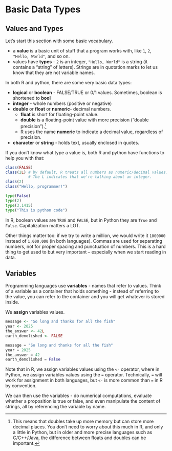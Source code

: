 # Basic Data Types


## Values and Types

Let's start this section with some basic vocabulary.

- a **value** is a basic unit of stuff that a program works with, like `1`, `2`, `"Hello, World"`, and so on. 
- values have **types** - `2` is an integer, `"Hello, World"` is a string (it contains a "string" of letters). Strings are in quotation marks to let us know that they are not variable names.

In both R and python, there are some very basic data types:

- **logical** or **boolean** - FALSE/TRUE or 0/1 values. Sometimes, boolean is shortened to **bool**
- **integer** - whole numbers (positive or negative)
- **double** or **float** or **numeric**- decimal numbers. 
    - **float** is short for floating-point value.
    - **double** is a floating-point value with more precision ("double precision").^[This means that doubles take up more memory but can store more decimal places. You don't need to worry about this much in R, and only a little in Python, but in older and more precise languages such as C/C++/Java, the difference between floats and doubles can be important.]
    - R uses the name **numeric** to indicate a decimal value, regardless of precision.
- **character** or **string** - holds text, usually enclosed in quotes. 

If you don't know what type a value is, both R and python have functions to help you with that:

```r
class(FALSE)
class(2L) # by default, R treats all numbers as numeric/decimal values. 
          # The L indicates that we're talking about an integer. 
class(2)
class("Hello, programmer!")
```

```python
type(False)
type(2)
type(3.1415)
type("This is python code")
```

::: note
In R, boolean values are `TRUE` and `FALSE`, but in Python they are `True` and `False`. Capitalization matters a LOT.

Other things matter too: if we try to write a million, we would write it `1000000` instead of `1,000,000` (in both languages). Commas are used for separating numbers, not for proper spacing and punctuation of numbers. This is a hard thing to get used to but very important -- especially when we start reading in data.
:::

## Variables

Programming languages use **variables** - names that refer to values. Think of a variable as a container that holds something - instead of referring to the value, you can refer to the container and you will get whatever is stored inside. 

We **assign** variables values. 

```r
message <- "So long and thanks for all the fish"
year <- 2025
the_answer <- 42L
earth_demolished <- FALSE
```

```python
message = "So long and thanks for all the fish"
year = 2025
the_answer = 42
earth_demolished = False
```

::: note
Note that in R, we assign variables values using the `<-` operator, where in Python, we assign variables values using the `=` operator. Technically, `=` will work for assignment in both languages, but `<-` is more common than `=` in R by convention.
:::

We can then use the variables - do numerical computations, evaluate whether a proposition is true or false, and even manipulate the content of strings, all by referencing the variable by name.

